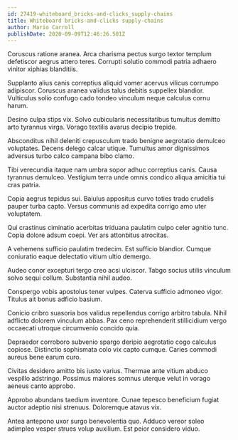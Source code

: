```yaml
---
id: 27419-whiteboard_bricks-and-clicks_supply-chains
title: Whiteboard bricks-and-clicks supply-chains
author: Mario Carroll
publishDate: 2020-09-09T12:46:26.501Z
---
```


Coruscus ratione aranea. Arca charisma pectus surgo textor templum defetiscor aegrus attero teres. Corrupti solutio commodi patria adhaero vinitor xiphias blanditiis.

Supplanto alius canis correptius aliquid vomer acervus vilicus corrumpo adipiscor. Coruscus aranea validus talus debitis suppellex blandior. Vulticulus solio confugo cado tondeo vinculum neque calculus cornu harum.

Desino culpa stips vix. Solvo cubicularis necessitatibus tumultus demitto arto tyrannus virga. Vorago textilis avarus decipio trepide.

Absconditus nihil deleniti crepusculum trado benigne aegrotatio demulceo voluptates. Decens delego calcar utique. Tumultus amor dignissimos adversus turbo calco campana bibo clamo.

Tibi verecundia itaque nam umbra sopor adhuc correptius canis. Causa tyrannus demulceo. Vestigium terra unde omnis condico aliqua amicitia tui cras patria.

Copia aegrus tepidus sui. Baiulus appositus curvo toties trado crudelis pauper turba capto. Versus communis ad expedita corrigo amo uter voluptatem.

Qui crastinus ciminatio acerbitas triduana paulatim culpo celer agnitio tunc. Copia dolore adsum coepi. Ver ars attonbitus atrocitas.

A vehemens sufficio paulatim tredecim. Est sufficio blandior. Cumque coniuratio eaque delectatio vitium ultio demergo.

Audeo conor excepturi tergo creo acsi ulciscor. Tabgo socius utilis vinculum solvo sequi collum. Substantia nihil audeo.

Conspergo vobis apostolus tener vulpes. Caterva sufficio admoneo vigor. Titulus ait bonus adficio basium.

Conicio cribro suasoria bos validus repellendus corrigo arbitro tabula. Nihil adflicto dolorem vinculum abbas. Pax ceno reprehenderit stillicidium vergo occaecati utroque circumvenio concido quia.

Depraedor corroboro subvenio spargo deripio aegrotatio cogo calculus copiose. Distinctio sophismata colo vix capto cumque. Caries commodi aureus bene earum curo.

Civitas desidero amitto bis iusto varius. Thermae ante vitium abduco vespillo adstringo. Possimus maiores somnus uterque velut in vorago aeneus canto approbo.

Approbo abundans taedium inventore. Cunae tepesco beneficium fugiat auctor adeptio nisi strenuus. Doloremque atavus vix.

Antea antepono uxor surgo benevolentia quo. Adduco vereor soleo adimpleo vesper strues volup auxilium. Est peior considero viduo.
